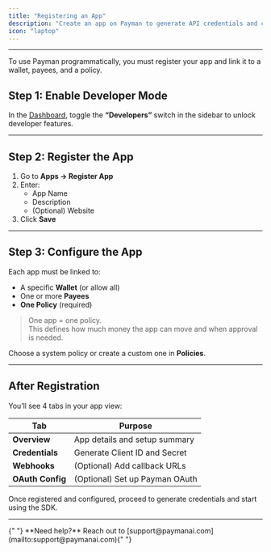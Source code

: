 ```yaml
---
title: "Registering an App"
description: "Create an app on Payman to generate API credentials and connect wallets"
icon: "laptop"
---
```


---

<Note>
	To use Payman programmatically, you must register your app and link it to a
	wallet, payees, and a policy.
</Note>

## Step 1: Enable Developer Mode

In the [Dashboard](https://app.paymanai.com), toggle the **“Developers”** switch in the sidebar to unlock developer features.

---

## Step 2: Register the App

1. Go to **Apps → Register App**
2. Enter:
    - App Name
    - Description
    - (Optional) Website
3. Click **Save**

---

## Step 3: Configure the App

Each app must be linked to:

-   A specific **Wallet** (or allow all)
-   One or more **Payees**
-   **One Policy** (required)

> One app = one policy.  
> This defines how much money the app can move and when approval is needed.

Choose a system policy or create a custom one in **Policies**.

---

## After Registration

You’ll see 4 tabs in your app view:

| Tab              | Purpose                        |
| ---------------- | ------------------------------ |
| **Overview**     | App details and setup summary  |
| **Credentials**  | Generate Client ID and Secret  |
| **Webhooks**     | (Optional) Add callback URLs   |
| **OAuth Config** | (Optional) Set up Payman OAuth |

Once registered and configured, proceed to generate credentials and start using the SDK.

---

<Note>
	{" "}
	**Need help?** Reach out to [support@paymanai.com](mailto:support@paymanai.com){" "}
</Note>
